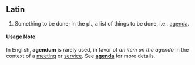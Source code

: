 ==Latin==
#Something to be done; in the pl., a list of things to be done, i.e., [[agenda]].

====Usage Note====
In English, '''agendum''' is rarely used, in favor of ''an item on the agenda'' in the context of a [[meeting]] or [[service]]. See '''[[agenda]]''' for more details.
